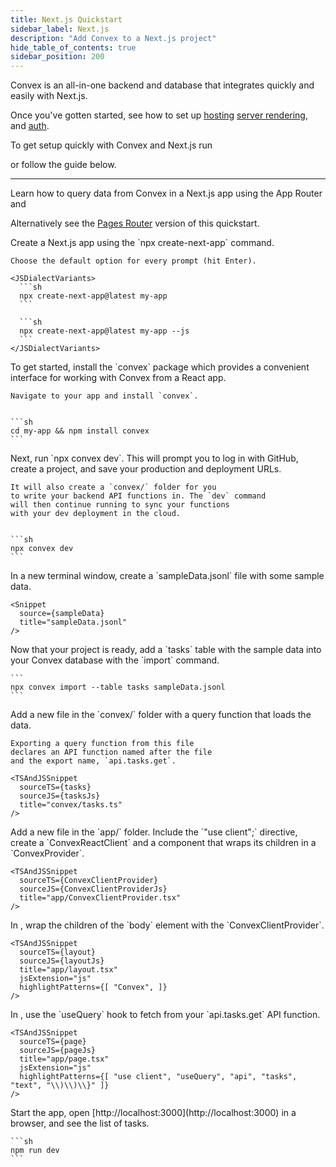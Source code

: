 ```yaml
---
title: Next.js Quickstart
sidebar_label: Next.js
description: "Add Convex to a Next.js project"
hide_table_of_contents: true
sidebar_position: 200
---
```



<Admonition type="tip" title="Convex + Next.js">

Convex is an all-in-one backend and database that integrates quickly and easily
with Next.js.

Once you've gotten started, see how to set up
[hosting](/docs/production/hosting/hosting.mdx)
[server rendering](/docs/client/react/nextjs/nextjs-server-rendering.mdx), and
[auth](https://docs.convex.dev/client/react/nextjs/).

</Admonition>

To get setup quickly with Convex and Next.js run

<p>
  <b>
    <CodeWithCopyButton text="npm create convex@latest" />
  </b>
</p>

or follow the guide below.

---

Learn how to query data from Convex in a Next.js app using the App Router
and<LanguageSelector verbose />

Alternatively see the
[Pages Router](/docs/client/react/nextjs-pages-router/quickstart-nextjs-pages-router.mdx)
version of this quickstart.

<StepByStep>
  <Step title="Create a React app">
    Create a Next.js app using the `npx create-next-app` command.

    Choose the default option for every prompt (hit Enter).

    <JSDialectVariants>
      ```sh
      npx create-next-app@latest my-app
      ```

      ```sh
      npx create-next-app@latest my-app --js
      ```
    </JSDialectVariants>

  </Step>
  <Step title="Install the Convex client and server library">
    To get started, install the `convex`
    package which provides a convenient interface for working
    with Convex from a React app.

    Navigate to your app and install `convex`.


    ```sh
    cd my-app && npm install convex
    ```

  </Step>
  <Step title="Set up a Convex dev deployment">
    Next, run `npx convex dev`. This
    will prompt you to log in with GitHub,
    create a project, and save your production and deployment URLs.

    It will also create a `convex/` folder for you
    to write your backend API functions in. The `dev` command
    will then continue running to sync your functions
    with your dev deployment in the cloud.


    ```sh
    npx convex dev
    ```

  </Step>

  <Step title="Create sample data for your database">
    In a new terminal window, create a `sampleData.jsonl`
    file with some sample data.

    <Snippet
      source={sampleData}
      title="sampleData.jsonl"
    />

  </Step>

  <Step title="Add the sample data to your database">
    Now that your project is ready, add a `tasks` table
    with the sample data into your Convex database with
    the `import` command.

    ```
    npx convex import --table tasks sampleData.jsonl
    ```

  </Step>

  <Step title="Expose a database query">
    Add a new file <JSDialectFileName name="tasks.ts" /> in the `convex/` folder
    with a query function that loads the data.

    Exporting a query function from this file
    declares an API function named after the file
    and the export name, `api.tasks.get`.

    <TSAndJSSnippet
      sourceTS={tasks}
      sourceJS={tasksJs}
      title="convex/tasks.ts"
    />

  </Step>

  <Step title="Create a client component for the Convex provider">
    Add a new file <JSDialectFileName name="ConvexClientProvider.tsx" /> in the `app/` folder. Include the `"use client";` directive, create a
    `ConvexReactClient` and a component that wraps its children in a `ConvexProvider`.

    <TSAndJSSnippet
      sourceTS={ConvexClientProvider}
      sourceJS={ConvexClientProviderJs}
      title="app/ConvexClientProvider.tsx"
    />

  </Step>

  <Step title="Wire up the ConvexClientProvider">
    In <JSDialectFileName name="app/layout.tsx" ext="js" />, wrap the children of the `body` element with the `ConvexClientProvider`.

    <TSAndJSSnippet
      sourceTS={layout}
      sourceJS={layoutJs}
      title="app/layout.tsx"
      jsExtension="js"
      highlightPatterns={[ "Convex", ]}
    />

  </Step>

  <Step title="Display the data in your app">
    In <JSDialectFileName name="app/page.tsx" ext="js" />, use the `useQuery` hook to fetch from your `api.tasks.get`
    API function.

    <TSAndJSSnippet
      sourceTS={page}
      sourceJS={pageJs}
      title="app/page.tsx"
      jsExtension="js"
      highlightPatterns={[ "use client", "useQuery", "api", "tasks", "text", "\\)\\)\\}" ]}
    />

  </Step>

  <Step title="Start the app">
    Start the app, open [http://localhost:3000](http://localhost:3000) in a browser,
    and see the list of tasks.

    ```sh
    npm run dev
    ```

  </Step>

</StepByStep>
